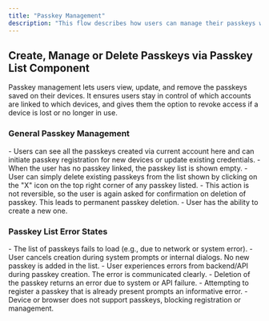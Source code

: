 ```yaml
---
title: "Passkey Management"
description: "This flow describes how users can manage their passkeys within the profile section of their account. Passkey management allows users to register, delete, and troubleshoot passkeys directly from their account's security settings in native apps. "
---
```



## Create, Manage or Delete Passkeys via Passkey List Component

Passkey management lets users view, update, and remove the passkeys saved on their devices. It ensures users stay in control of which accounts are linked to which devices, and gives them the option to revoke access if a device is lost or no longer in use.

### General Passkey Management

<Tabs>
<Tab title="iOS">
    <ToolingFrame 
        imageURL="/images/authentication-flow/native-app/general-passkey-management-ios-native.png"
        caption="Native: iOS passkey management flow"
        imageName="general-passkey-management-ios-native.png"
    />
</Tab>

  <Tab title="Android">
    <ToolingFrame 
        imageURL="/images/authentication-flow/native-app/general-passkey-management-android-native.png"
        caption="Native: Android passkey management flow"
        imageName="general-passkey-management-android-native.png"
    />
  </Tab>
</Tabs>

<Steps>
    <Step title="General Passkey Settings in Profile Section">
        - Users can see all the passkeys created via current account here and
        can initiate passkey registration for new devices or update existing
        credentials.
    </Step>
    <Step title="When No Passkey is Created for the User Account">
        - When the user has no passkey linked, the passkey list is shown empty.
    </Step>
    <Step title="Passkey Delete Modal">
        - User can simply delete existing passkeys from the list shown by
        clicking on the "X" icon on the top right corner of any passkey listed.
        - This action is not reversible, so the user is again asked for
        confirmation on deletion of passkey. This leads to permanent passkey
        deletion. - User has the ability to create a new one.
    </Step>
</Steps>

### Passkey List Error States

<Tabs>
<Tab title="iOS">
    <ToolingFrame 
        imageURL="/images/authentication-flow/native-app/passkey-list-errors-ios-native.png"
        caption="Native: iOS passkey list error states"
        imageName="passkey-list-errors-ios-native.png"
    />
</Tab>

  <Tab title="Android">
    <ToolingFrame 
        imageURL="/images/authentication-flow/native-app/passkey-list-errors-android-native.png"
        caption="Native: Android passkey list error states"
        imageName="passkey-list-errors-android-native.png"
    />
  </Tab>
</Tabs>

<Steps>
    <Step title="Passkey List Loading Error">
        - The list of passkeys fails to load (e.g., due to network or system
        error).
    </Step>
    <Step title="User Aborts Passkey Creation">
        - User cancels creation during system prompts or internal dialogs. No
        new passkey is added in the list.
    </Step>
    <Step title="Passkey Creation Failed Due to API Errors">
        - User experiences errors from backend/API during passkey creation. The
        error is communicated clearly.
    </Step>
    <Step title="Passkey Deletion Fails">
        - Deletion of the passkey returns an error due to system or API failure.
    </Step>
    <Step title="Passkeys Already Exists">
        - Attempting to register a passkey that is already present prompts an
        informative error.
    </Step>
    <Step title="No Passkey Support">
        - Device or browser does not support passkeys, blocking registration or
        management.
    </Step>
</Steps>
